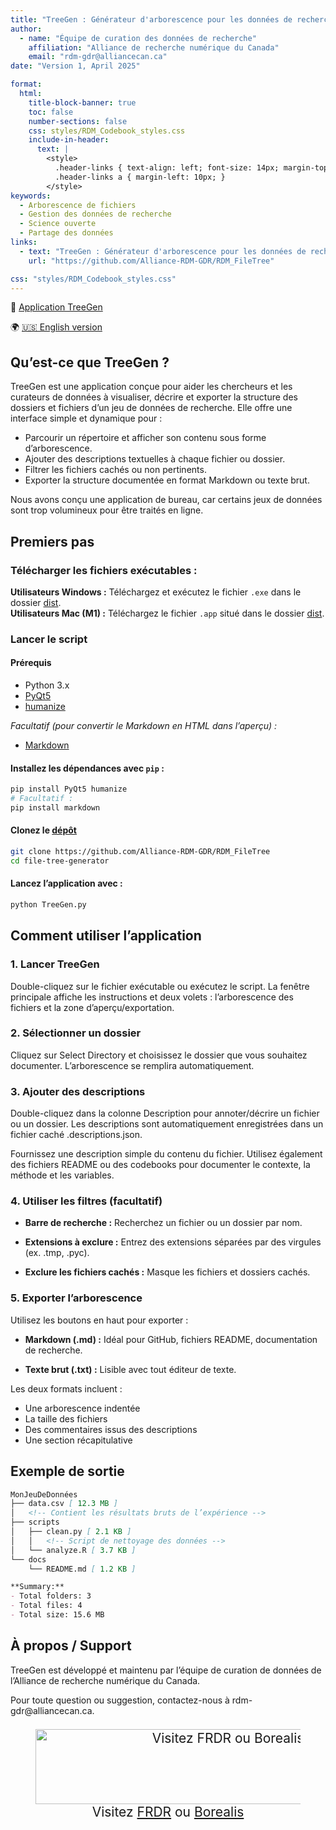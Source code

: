 ```yaml
---
title: "TreeGen : Générateur d'arborescence pour les données de recherche"
author: 
  - name: "Équipe de curation des données de recherche"
    affiliation: "Alliance de recherche numérique du Canada"
    email: "rdm-gdr@alliancecan.ca"
date: "Version 1, April 2025"

format: 
  html:
    title-block-banner: true
    toc: false
    number-sections: false
    css: styles/RDM_Codebook_styles.css
    include-in-header: 
      text: |
        <style>
          .header-links { text-align: left; font-size: 14px; margin-top: -15px; }
          .header-links a { margin-left: 10px; }
        </style>
keywords: 
  - Arborescence de fichiers
  - Gestion des données de recherche
  - Science ouverte
  - Partage des données
links: 
  - text: "TreeGen : Générateur d'arborescence pour les données de recherche"
    url: "https://github.com/Alliance-RDM-GDR/RDM_FileTree"

css: "styles/RDM_Codebook_styles.css"
---
```


::: {#header-info}
<div class="header-links">
📄 <a href="https://github.com/Alliance-RDM-GDR/RDM_FileTree" target="_blank">Application TreeGen</a>
</div>

<div class="language-switch">
🌍 <a href="https://alliance-rdm-gdr.github.io/RDM_OnePagers/RDM_TreeGen_en.html" target="_blank">🇺🇸 English version</a>
</div>
:::

## Qu'est-ce que TreeGen ?

TreeGen est une application conçue pour aider les chercheurs et les curateurs de données à visualiser, décrire et exporter la structure des dossiers et fichiers d’un jeu de données de recherche. Elle offre une interface simple et dynamique pour :

- Parcourir un répertoire et afficher son contenu sous forme d’arborescence.
- Ajouter des descriptions textuelles à chaque fichier ou dossier.
- Filtrer les fichiers cachés ou non pertinents.
- Exporter la structure documentée en format Markdown ou texte brut.

::: {.callout-note}
Nous avons conçu une application de bureau, car certains jeux de données sont trop volumineux pour être traités en ligne.
:::

## Premiers pas

### Télécharger les fichiers exécutables :

**Utilisateurs Windows :** Téléchargez et exécutez le fichier `.exe` dans le dossier [dist](https://github.com/Alliance-RDM-GDR/RDM_FileTree/tree/main/dist).  
**Utilisateurs Mac (M1) :** Téléchargez le fichier `.app` situé dans le dossier [dist](https://github.com/Alliance-RDM-GDR/RDM_FileTree/tree/main/dist).  

### Lancer le script

#### Prérequis

- Python 3.x  
- [PyQt5](https://pypi.org/project/PyQt5/)  
- [humanize](https://pypi.org/project/humanize/)  

_Facultatif (pour convertir le Markdown en HTML dans l’aperçu) :_

- [Markdown](https://pypi.org/project/Markdown/)

#### Installez les dépendances avec `pip` :

```bash
pip install PyQt5 humanize
# Facultatif :
pip install markdown
```

#### Clonez le [dépôt](https://github.com/Alliance-RDM-GDR/RDM_FileTree) 

```bash
git clone https://github.com/Alliance-RDM-GDR/RDM_FileTree
cd file-tree-generator
```

#### Lancez l’application avec :

```bash
python TreeGen.py
```

## Comment utiliser l'application

### 1. Lancer TreeGen

Double-cliquez sur le fichier exécutable ou exécutez le script. La fenêtre principale affiche les instructions et deux volets : l’arborescence des fichiers et la zone d’aperçu/exportation.

### 2. Sélectionner un dossier

Cliquez sur Select Directory et choisissez le dossier que vous souhaitez documenter. L’arborescence se remplira automatiquement.

### 3. Ajouter des descriptions

Double-cliquez dans la colonne Description pour annoter/décrire un fichier ou un dossier. Les descriptions sont automatiquement enregistrées dans un fichier caché .descriptions.json.

::: {.callout-tip} 
Fournissez une description simple du contenu du fichier. Utilisez également des fichiers README ou des codebooks pour documenter le contexte, la méthode et les variables. 
:::

### 4. Utiliser les filtres (facultatif)

- **Barre de recherche :** Recherchez un fichier ou un dossier par nom.

- **Extensions à exclure :** Entrez des extensions séparées par des virgules (ex. .tmp, .pyc).

- **Exclure les fichiers cachés :** Masque les fichiers et dossiers cachés.

### 5. Exporter l'arborescence

Utilisez les boutons en haut pour exporter :

- **Markdown (.md) :** Idéal pour GitHub, fichiers README, documentation de recherche.

- **Texte brut (.txt) :** Lisible avec tout éditeur de texte.

Les deux formats incluent :

- Une arborescence indentée
- La taille des fichiers
- Des commentaires issus des descriptions
- Une section récapitulative

## Exemple de sortie

```md
MonJeuDeDonnées
├── data.csv [ 12.3 MB ]
│   <!-- Contient les résultats bruts de l’expérience -->
├── scripts
│   ├── clean.py [ 2.1 KB ]
│   │   <!-- Script de nettoyage des données -->
│   └── analyze.R [ 3.7 KB ]
└── docs
    └── README.md [ 1.2 KB ]

**Summary:**
- Total folders: 3
- Total files: 4
- Total size: 15.6 MB
```

## À propos / Support

TreeGen est développé et maintenu par l’équipe de curation de données de l’Alliance de recherche numérique du Canada.

Pour toute question ou suggestion, contactez-nous à rdm-gdr@alliancecan.ca.

::: {style="text-align: center;font-size: 150%"}
![Visitez [FRDR](https://www.frdr-dfdr.ca/repo/) ou [Borealis](https://borealisdata.ca/)](images/General/Repositories_Logo.png){fig-alt="Logos de deux dépôts de données de recherche canadiens : FRDR (Federated Research Data Repository) et Borealis. Le logo de FRDR présente un motif géométrique de carrés jaunes formant un losange, avec le nom du dépôt en texte noir et or. Le logo de Borealis inclut une représentation artistique des aurores boréales au-dessus des montagnes et d’un lac, avec le nom du dépôt en texte blanc en gras." fig-align="center" width="600" height="120"}
:::


